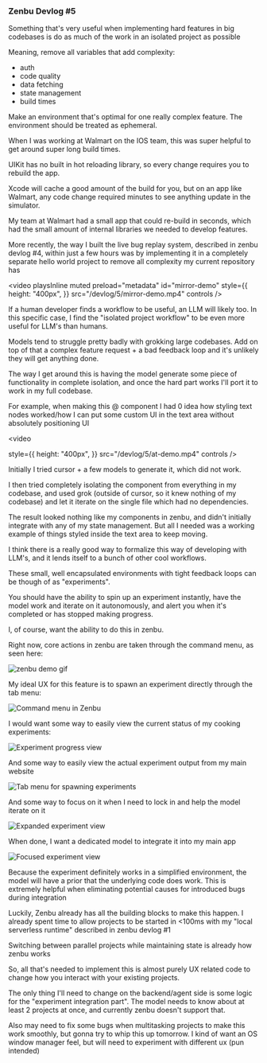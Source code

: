 
### Zenbu Devlog #5

Something that's very useful when implementing hard features in big codebases is do as much of the work in an isolated project as possible

Meaning, remove all variables that add complexity:

- auth
- code quality
- data fetching
- state management
- build times

Make an environment that's optimal for one really complex feature. The environment should be treated as ephemeral.

When I was working at Walmart on the IOS team, this was super helpful to get
around super long build times.

UIKit has no built in hot reloading library, so every change requires you to rebuild the app.

Xcode will cache a good amount of the build for you, but on an app like Walmart, any code change required minutes to see anything update in the simulator.

My team at Walmart had a small app that could re-build in seconds, which had the small amount of internal libraries we needed to develop features.

More recently, the way I built the live bug replay system, described in <Link href="/blog/zenbu-devlog-4">zenbu devlog #4</Link>, within just a few hours was by implementing it in a completely separate hello world project to remove all complexity my current repository has

<video
  playsInline
  muted
  preload="metadata"
  id="mirror-demo"
  style={{
    height: "400px",
  }}
  src="/devlog/5/mirror-demo.mp4"
  controls
/>

If a human developer finds a workflow to be useful, an LLM will likely too. In this specific case, I find the "isolated project workflow" to be even more useful for LLM's than humans.

Models tend to struggle pretty badly with grokking large codebases. Add on top of that a complex feature request + a bad feedback loop and it's unlikely they will get anything done.

The way I get around this is having the model generate some piece of functionality in complete isolation, and once the hard part works I'll port it to work in my full codebase.

For example, when making this @ component I had 0 idea how styling text nodes worked/how I can put some custom UI in the text area without absolutely positioning UI

<video

style={{
    height: "400px",
  }}
src="/devlog/5/at-demo.mp4"
controls
/>

Initially I tried cursor + a few models to generate it, which did not work.

I then tried completely isolating the component from everything in my codebase, and used grok (outside of cursor, so it knew nothing of my codebase) and let it iterate on the single file which had no dependencies.

The result looked nothing like my components in zenbu, and didn't initially integrate with any of my state management. But all I needed was a working example of things styled inside the text area to keep moving.

I think there is a really good way to formalize this way of developing with LLM's, and it lends itself to a bunch of other cool workflows.

These small, well encapsulated environments with tight feedback loops can be though of as "experiments".

You should have the ability to spin up an experiment instantly, have the model work and iterate on it autonomously, and alert you when it's completed or has stopped making progress.

I, of course, want the ability to do this in zenbu.

Right now, core actions in zenbu are taken through the command menu, as seen here:

<Image src="/devlog/demo.gif" height={307} width={500} alt="zenbu demo gif" />

My ideal UX for this feature is to spawn an experiment directly through the tab menu:

<Image
  src="/devlog/5/command-demo.png"
  alt="Command menu in Zenbu"
  width={600}
  height={400}
/>

I would want some way to easily view the current status of my cooking experiments:

<Image
  src="/devlog/5/progress-example.png"
  alt="Experiment progress view"
  width={600}
  height={400}
/>

And some way to easily view the actual experiment output from my main website

<Image
  src="/devlog/5/mini-view.png"
  alt="Tab menu for spawning experiments"
  width={600}
  height={400}
/>

And some way to focus on it when I need to lock in and help the model iterate on it

<Image
  src="/devlog/5/expanded-view.png"
  alt="Expanded experiment view"
  width={600}
  height={400}
/>

When done, I want a dedicated model to integrate it into my main app

<Image
  src="/devlog/5/integration.png"
  alt="Focused experiment view"
  width={600}
  height={400}
/>

Because the experiment definitely works in a simplified environment, the model will have a prior that the underlying code does work. This is extremely helpful when eliminating potential causes for introduced bugs during integration

Luckily, Zenbu already has all the building blocks to make this happen. I already spent time to allow projects to be started in &lt;100ms with my "local serverless runtime" described in <Link href="/blog/zenbu-devlog-1">zenbu devlog #1</Link>

<TweetComponent id="1913607633153491158" />

Switching between parallel projects while maintaining state is already how zenbu works

So, all that's needed to implement this is almost purely UX related code to change how you interact with your existing projects.

The only thing I'll need to change on the backend/agent side is some logic for the "experiment integration part". The model needs to know about at least 2 projects at once, and currently zenbu doesn't support that.

Also may need to fix some bugs when multitasking projects to make this work smoothly, but gonna try to whip this up tomorrow. I kind of want an OS window manager feel, but will need to experiment with different ux (pun intended)
